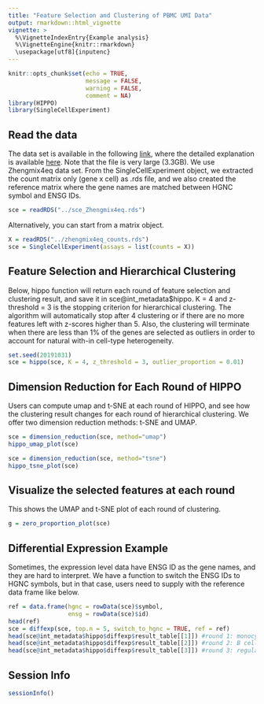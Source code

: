 ```yaml
---
title: "Feature Selection and Clustering of PBMC UMI Data"
output: rmarkdown::html_vignette
vignette: >
  %\VignetteIndexEntry{Example analysis}
  %\VignetteEngine{knitr::rmarkdown}
  \usepackage[utf8]{inputenc}
---
```


```r
knitr::opts_chunk$set(echo = TRUE,
                      message = FALSE,
                      warning = FALSE,
                      comment = NA)
library(HIPPO)
library(SingleCellExperiment)
```

## Read the data

The data set is available in the following [link](http://imlspenticton.uzh.ch/robinson_lab/DuoClustering2018/DuoClustering2018.tar.gz), where the detailed explanation is available [here](https://github.com/markrobinsonuzh/scRNAseq_clustering_comparison). Note that the file is very large (3.3GB). We use Zhengmix4eq data set. From the SingleCellExperiment object, we extracted the count matrix only (gene x cell) as .rds file, and we also created the reference matrix where the gene names are matched between HGNC symbol and ENSG IDs. 

```r
sce = readRDS("../sce_Zhengmix4eq.rds")
```

Alternatively, you can start from a matrix object.

```r
X = readRDS("../zhengmix4eq_counts.rds")
sce = SingleCellExperiment(assays = list(counts = X))
```

## Feature Selection and Hierarchical Clustering

Below, hippo function will return each round of feature selection and clustering result, and save it in sce@int_metadata$hippo. K = 4 and z-threshold = 3 is the stopping criterion for hierarchical clustering. The algorithm will automatically stop after 4 clustering or if there are no more features left with z-scores higher than 5. Also, the clustering will terminate when there are less than 1\% of the genes are selected as outliers in order to account for natural with-in cell-type heterogeneity.

```r
set.seed(20191031)
sce = hippo(sce, K = 4, z_threshold = 3, outlier_proportion = 0.01)
```

## Dimension Reduction for Each Round of HIPPO

Users can compute umap and t-SNE at each round of HIPPO, and see how the clustering result changes for each round of hierarchical clustering. We offer two dimension reduction methods: t-SNE and UMAP.

```r
sce = dimension_reduction(sce, method="umap")
hippo_umap_plot(sce)
```

```r
sce = dimension_reduction(sce, method="tsne")
hippo_tsne_plot(sce)
```

## Visualize the selected features at each round

This shows the UMAP and t-SNE plot of each round of clustering. 

```r
g = zero_proportion_plot(sce)
```

## Differential Expression Example

Sometimes, the expression level data have ENSG ID as the gene names, and they are hard to interpret. We have a function to switch the ENSG IDs to HGNC symbols, but in that case, users need to supply with the reference data frame like below.

```r
ref = data.frame(hgnc = rowData(sce)$symbol,
                 ensg = rowData(sce)$id)
head(ref)
sce = diffexp(sce, top.n = 5, switch_to_hgnc = TRUE, ref = ref)
head(sce@int_metadata$hippo$diffexp$result_table[[1]]) #round 1: monocytes
head(sce@int_metadata$hippo$diffexp$result_table[[2]]) #round 2: B cells
head(sce@int_metadata$hippo$diffexp$result_table[[3]]) #round 3: regulatory T cells
```


## Session Info

```r
sessionInfo()
```
